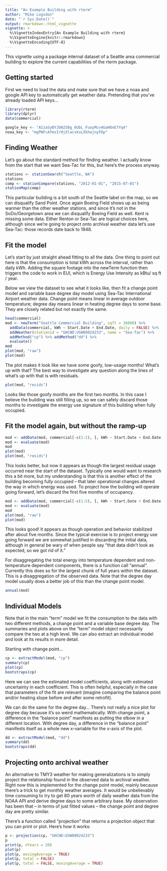 ```yaml
---
title: "An Example Building with rterm"
author: "Mike Logsdon"
date: "`r Sys.Date()`"
output: rmarkdown::html_vignette
vignette: >
  %\VignetteIndexEntry{An Example Building with rterm}
  %\VignetteEngine{knitr::rmarkdown}
  %\VignetteEncoding{UTF-8}
---
```


This vignette using a package internal dataset of a Seattle area commercial building to explore the current capabilities of the rterm package.

## Getting started

First we need to load the data and make sure that we have a noaa and google API key to automatically get weather data. Pretending that you've already loaded API keys...

```r
library(rterm)
library(dplyr)
data(commercial)
```

```r
google_key <- "AIzaSyBYJbN25Bg_6UbL_FuoyMcv4GaH8nE7Yq4"
noaa_key <- "mgPWFcAfmzIrHjXlacsksLXkhajnyFDp"
```

## Finding Weather

Let's go about the standard method for finding weather. I actually know from the start that we want Sea-Tac for this, but here's the process anyway.

```r
stations <- stationSearch("Seattle, WA")
stations
comp <- stationCompare(stations, "2012-01-01", "2015-07-01")
stationMap(comp)
```

This particular building is a bit south of the Seattle label on the map, so we can disqualify Sand Point. Once again Boeing Field shows up as being warmer than the other weather stations, and since it's not in the SoDo/Georgetown area we can disqualify Boeing Field as well. Kent is missing some data. Either Renton or Sea-Tac are logical choices here, although since we're going to project onto archival weather data let's use Sea-Tac: those records date back to 1948.

## Fit the model

Let's start by just straight ahead fitting to all the data. One thing to point out here is that the consumption is total kWh across the interval, rather than daily kWh. Adding the square footage into the newTerm function then triggers the code to work in EUI, which is Energy Use Intensity as kBtu/ sq ft / year. 

Below we view the dataset to see what it looks like, then fit a change point model and variable base degree day model using Sea-Tac International Airport weather data. Change point means linear in average outdoor temperature; degree day means linear in heating degree days to some base. They are closely related but not exactly the same.

```r
head(commercial)
mod <- newTerm("Seattle Commercial Building", sqft = 36000) %>%
  addData(commercial, kWh ~ Start.Date + End.Date, daily = FALSE) %>%
  addWeather(stationid = "GHCND:USW00024233", name = "Sea-Tac") %>%
  addMethod("cp") %>% addMethod("dd") %>%
  evaluate()
mod
plot(mod, "raw")
plot(mod)
```

The plot makes it look like we have some goofy, low-usage months! What's up with that? The best way to investigate any question along the lines of what's up with that is with residuals.

```r
plot(mod, "resids")
```

Looks like those goofy months are the first two months. In this case I believe the building was still filling up, so we can safely discard those months to investigate the energy use signature of this building when fully occupied.

## Fit the model again, but without the ramp-up

```r
mod <- addData(mod, commercial[-c(1:2), ], kWh ~ Start.Date + End.Date, daily = FALSE)
mod <- evaluate(mod)
mod
plot(mod)
plot(mod, "resids")
```

This looks better, but now it appears as though the largest residual usage occurred near the start of the dataset. Typically one would want to research this a bit more, but my understanding is that this is another effect of the building becoming fully occupied -- that later operational changes altered the way in which energy was used. To project how the building will operate going forward, let's discard the first five months of occupancy.

```r
mod <- addData(mod, commercial[-c(1:5), ], kWh ~ Start.Date + End.Date, daily = FALSE)
mod <- evaluate(mod)
mod
plot(mod, "raw")
plot(mod)
```

This looks good! It appears as though operation and behavior stabilized after about five months. Since the typical exercise is to project energy use going forward we are somewhat justified in discarding the initial data, although in general be wary of when people say "that data didn't look as expected, so we got rid of it."

For disaggregating the total energy into temperature dependent and non-temperature dependent components, there is a function call "annual". Currently this does so for the largest chunk of full years within the dataset. This is a disaggregation of the observed data. Note that the degree day model usually does a better job of this than the change point model.

```r
annual(mod)
```

## Individual Models

Note that in the main "term" model we fit the consumption to the data with two different methods, a change point and a variable base degree day. The summaries and plots above on the "term" model object necessarily compare the two at a high level. We can also extract an individual model and look at its results in more detail.

Starting with change point...

```r
cp <- extractModel(mod, "cp")
summary(cp)
plot(cp)
bootstraps(cp)
```

Here we can see the estimated model coefficients, along with estimated uncertainty in each coefficient. This is often helpful, especially in the case that parameters of the fit are relevant (imagine comparing the balance point and/or heating slope before and after some retrofit).

We can do the same for the degree day... There's not really a nice plot for degree day because it's so weird mathematically. With change point, a difference in the "balance point" manifests as putting the elbow in a different location. With degree day, a difference in the "balance point" manifests itself as a whole new x-variable for the x-axis of the plot. 


```r
dd <- extractModel(mod, "dd")
summary(dd)
bootstraps(dd)
```


## Projecting onto archival weather

An alternative to TMY3 weather for making generalizations is to simply project the relationship found in the observed data to archival weather. Right now this is implemented for the change point model, mainly because there's a trick to get monthly weather averages. It would be unbelievably time consuming to try to get 80 years worth of daily weather data from the NOAA API and derive degree days to some arbitrary base. My observation has been that -- in terms of just fitted values -- the change point and degree day are pretty similar.

There's a function called "projection" that returns a projection object that you can print or plot. Here's how it works:

```r
p <- projection(cp, "GHCND:USW00024233")
p
print(p, nYears = 20)
plot(p)
plot(p, movingAverage = TRUE)
plot(p, total = FALSE)
plot(p, total = FALSE, movingAverage = TRUE)
```


